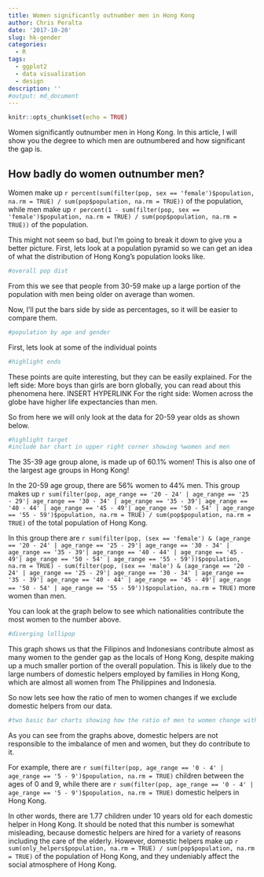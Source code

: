 ```yaml
---
title: Women significantly outnumber men in Hong Kong
author: Chris Peralta
date: '2017-10-20'
slug: hk-gender
categories:
  - R
tags:
  - ggplot2
  - data visualization
  - design
description: ''
#output: md_document
---
```


```r
knitr::opts_chunk$set(echo = TRUE)
```

Women significantly outnumber men in Hong Kong. In this article, I will show you the degree to which men are outnumbered and how significant the gap is. 

## How badly do women outnumber men?

Women make up `r percent(sum(filter(pop, sex == 'female')$population, na.rm = TRUE) / sum(pop$population, na.rm = TRUE))` of the population, while men make up `r percent(1 - sum(filter(pop, sex == 'female')$population, na.rm = TRUE) / sum(pop$population, na.rm = TRUE))` of the population. 

This might not seem so bad, but I'm going to break it down to give you a better picture. First, lets look at a population pyramid so we can get an idea of what the distribution of Hong Kong's population looks like. 

```r
#overall pop dist
```

From this we see that people from 30-59 make up a large portion of the population with men being older on average than women. 

Now, I'll put the bars side by side as percentages, so it will be easier to compare them.  

```r
#population by age and gender
```

First, lets look at some of the individual points

```r
#highlight ends
```

These points are quite interesting, but they can be easily explained.
For the left side:
More boys than girls are born globally, you can read about this phenomena here. INSERT HYPERLINK
For the right side:
Women across the globe have higher life expectancies than men. 

So from here we will only look at the data for 20-59 year olds as shown below.

```r
#highlight target
#include bar chart in upper right corner showing %women and men
```

The 35-39 age group alone, is made up of 60.1% women! This is also one of the largest age groups in Hong Kong!

In the 20-59 age group, there are 56% women to 44% men. This group makes up `r sum(filter(pop, age_range == '20 - 24' | age_range == '25 - 29'| age_range == '30 - 34' | age_range == '35 - 39'| age_range == '40 - 44' | age_range == '45 - 49'| age_range == '50 - 54' | age_range == '55 - 59')$population, na.rm = TRUE) / sum(pop$population, na.rm = TRUE)` of the total population of Hong Kong. 

In this group there are `r sum(filter(pop, (sex == 'female') & (age_range == '20 - 24' | age_range == '25 - 29'| age_range == '30 - 34' | age_range == '35 - 39'| age_range == '40 - 44' | age_range == '45 - 49'| age_range == '50 - 54' | age_range == '55 - 59'))$population, na.rm = TRUE) - sum(filter(pop, (sex == 'male') & (age_range == '20 - 24' | age_range == '25 - 29'| age_range == '30 - 34' | age_range == '35 - 39'| age_range == '40 - 44' | age_range == '45 - 49'| age_range == '50 - 54' | age_range == '55 - 59'))$population, na.rm = TRUE)` more women than men.

You can look at the graph below to see which nationalities contribute the most women to the number above.  

```r
#diverging lollipop
```

This graph shows us that the Filipinos and Indonesians contribute almost as many women to the gender gap as the locals of Hong Kong, despite making up a much smaller portion of the overall population. This is likely due to the large numbers of domestic helpers employed by families in Hong Kong, which are almost all women from The Philippines and Indonesia.

So now lets see how the ratio of men to women changes if we exclude domestic helpers from our data. 
```r
#two basic bar charts showing how the ratio of men to women change with and without domestic helpers.
```

As you can see from the graphs above, domestic helpers are not responsible to the imbalance of men and women, but they do contribute to it. 

For example, there are `r sum(filter(pop, age_range == '0 - 4' | age_range == '5 - 9')$population, na.rm = TRUE)` children between the ages of 0 and 9, while there are `r sum(filter(pop, age_range == '0 - 4' | age_range == '5 - 9')$population, na.rm = TRUE)` domestic helpers in Hong Kong. 

In other words, there are 1.77 children under 10 years old for each domestic helper in Hong Kong. It should be noted that this number is somewhat misleading, because domestic helpers are hired for a variety of reasons including the care of the elderly. However, domestic helpers make up `r sum(only_helpers$population, na.rm = TRUE) / sum(pop$population, na.rm = TRUE)` of the population of Hong Kong, and they undeniably affect the social atmosphere of Hong Kong. 











